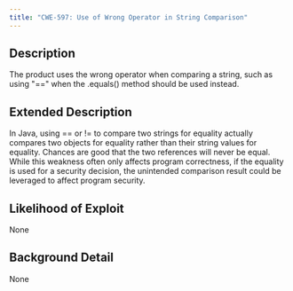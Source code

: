 ```yaml
---
title: "CWE-597: Use of Wrong Operator in String Comparison"
---
```


## Description
The product uses the wrong operator when comparing a string, such as using "==" when the .equals() method should be used instead.

## Extended Description
In Java, using == or != to compare two strings for equality actually compares two objects for equality rather than their string values for equality. Chances are good that the two references will never be equal. While this weakness often only affects program correctness, if the equality is used for a security decision, the unintended comparison result could be leveraged to affect program security.

## Likelihood of Exploit
None

## Background Detail
None
        